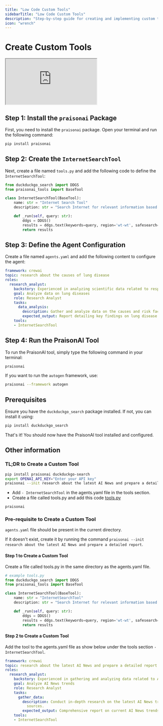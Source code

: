 ```yaml
---
title: "Low Code Custom Tools"
sidebarTitle: "Low Code Custom Tools"
description: "Step-by-step guide for creating and implementing custom tools in PraisonAI, including examples and configuration instructions"
icon: "wrench"
---
```


# Create Custom Tools

<div className="relative w-full aspect-video">
  <iframe
    className="absolute top-0 left-0 w-full h-full"
    src="https://www.youtube.com/embed/JSU2Rndh06c"
    title="YouTube video player"
    allow="accelerometer; autoplay; clipboard-write; encrypted-media; gyroscope; picture-in-picture"
    allowFullScreen
  ></iframe>
</div>

## Step 1: Install the `praisonai` Package

First, you need to install the `praisonai` package. Open your terminal and run the following command:

```bash
pip install praisonai
```

## Step 2: Create the `InternetSearchTool`

Next, create a file named `tools.py` and add the following code to define the `InternetSearchTool`:

```python
from duckduckgo_search import DDGS
from praisonai_tools import BaseTool

class InternetSearchTool(BaseTool):
    name: str = "Internet Search Tool"
    description: str = "Search Internet for relevant information based on a query or latest news"

    def _run(self, query: str):
        ddgs = DDGS()
        results = ddgs.text(keywords=query, region='wt-wt', safesearch='moderate', max_results=5)
        return results
```

## Step 3: Define the Agent Configuration

Create a file named `agents.yaml` and add the following content to configure the agent:

```yaml
framework: crewai
topic: research about the causes of lung disease
roles:
  research_analyst:
    backstory: Experienced in analyzing scientific data related to respiratory health.
    goal: Analyze data on lung diseases
    role: Research Analyst
    tasks:
      data_analysis:
        description: Gather and analyze data on the causes and risk factors of lung diseases.
        expected_output: Report detailing key findings on lung disease causes.
    tools:
    - InternetSearchTool
```

## Step 4: Run the PraisonAI Tool

To run the PraisonAI tool, simply type the following command in your terminal:

```bash
praisonai
```

If you want to run the `autogen` framework, use:

```bash
praisonai --framework autogen
```

## Prerequisites

Ensure you have the `duckduckgo_search` package installed. If not, you can install it using:

```bash
pip install duckduckgo_search
```

That's it! You should now have the PraisonAI tool installed and configured.

## Other information

### TL;DR to Create a Custom Tool

```bash
pip install praisonai duckduckgo-search
export OPENAI_API_KEY="Enter your API key"
praisonai --init research about the latest AI News and prepare a detailed report
```

- Add `- InternetSearchTool` in the agents.yaml file in the tools section. 
- Create a file called tools.py and add this code [tools.py](tools.py)

```bash
praisonai
```

### Pre-requisite to Create a Custom Tool
`agents.yaml` file should be present in the current directory. 

If it doesn't exist, create it by running the command `praisonai --init research about the latest AI News and prepare a detailed report`.

#### Step 1 to Create a Custom Tool

Create a file called tools.py in the same directory as the agents.yaml file.

```python
# example tools.py
from duckduckgo_search import DDGS
from praisonai_tools import BaseTool

class InternetSearchTool(BaseTool):
    name: str = "InternetSearchTool"
    description: str = "Search Internet for relevant information based on a query or latest news"

    def _run(self, query: str):
        ddgs = DDGS()
        results = ddgs.text(keywords=query, region='wt-wt', safesearch='moderate', max_results=5)
        return results
```

#### Step 2 to Create a Custom Tool

Add the tool to the agents.yaml file as show below under the tools section `- InternetSearchTool`.

```yaml
framework: crewai
topic: research about the latest AI News and prepare a detailed report
roles:
  research_analyst:
    backstory: Experienced in gathering and analyzing data related to AI news trends.
    goal: Analyze AI News trends
    role: Research Analyst
    tasks:
      gather_data:
        description: Conduct in-depth research on the latest AI News trends from reputable
          sources.
        expected_output: Comprehensive report on current AI News trends.
    tools:
    - InternetSearchTool
```
